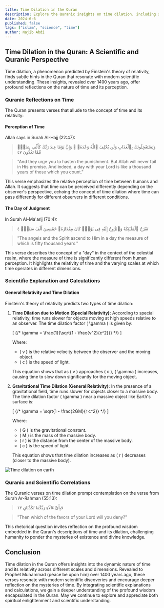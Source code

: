 ```yaml
---
title: Time Dilation in the Quran
description: Explore the Quranic insights on time dilation, including scientific explanations and calculations.
date: 2024-6-6
published: false
tags: ["islam", "science", "time"]
author: Najib Abdi
---
```


## Time Dilation in the Quran: A Scientific and Quranic Perspective

Time dilation, a phenomenon predicted by Einstein's theory of relativity, finds subtle hints in the Quran that resonate with modern scientific understanding. These insights, revealed over 1400 years ago, offer profound reflections on the nature of time and its perception.

### Quranic Reflections on Time

The Quran presents verses that allude to the concept of time and its relativity:

#### Perception of Time
Allah says in Surah Al-Hajj (22:47):
> وَيَسْتَعْجِلُونَكَ بِٱلْعَذَابِ وَلَن يُخْلِفَ ٱللَّهُ وَعْدَهُۥ ۚ وَإِنَّ يَوْمًا عِندَ رَبِّكَ كَأَلْفِ سَنَةٍۢ مِّمَّا تَعُدُّونَ ٤٧

> "And they urge you to hasten the punishment. But Allah will never fail in His promise. And indeed, a day with your Lord is like a thousand years of those which you count."

This verse emphasizes the relative perception of time between humans and Allah. It suggests that time can be perceived differently depending on the observer's perspective, echoing the concept of time dilation where time can pass differently for different observers in different conditions.

#### The Day of Judgment
In Surah Al-Ma'arij (70:4):
> تَعْرُجُ ٱلْمَلَـٰٓئِكَةُ وَٱلرُّوحُ إِلَيْهِ فِى يَوْمٍۢ كَانَ مِقْدَارُهُۥ خَمْسِينَ أَلْفَ سَنَةٍۢ ٤

> "The angels and the Spirit ascend to Him in a day the measure of which is fifty thousand years."

This verse describes the concept of a "day" in the context of the celestial realm, where the measure of time is significantly different from human perception. It highlights the relativity of time and the varying scales at which time operates in different dimensions.

### Scientific Explanation and Calculations

#### General Relativity and Time Dilation

Einstein's theory of relativity predicts two types of time dilation:

1. **Time Dilation due to Motion (Special Relativity):** According to special relativity, time runs slower for objects moving at high speeds relative to an observer. The time dilation factor \( \gamma \) is given by:

   \[
   {/* \gamma = \frac{1}{\sqrt{1 - \frac{v^2}{c^2}}} */}
   \]

   Where:
   - \( v \) is the relative velocity between the observer and the moving object.
   - \( c \) is the speed of light.

   This equation shows that as \( v \) approaches \( c \), \( \gamma \) increases, causing time to slow down significantly for the moving object.

2. **Gravitational Time Dilation (General Relativity):** In the presence of a gravitational field, time runs slower for objects closer to a massive body. The time dilation factor \( \gamma \) near a massive object like Earth's surface is:

   \[
   {/* \gamma = \sqrt{1 - \frac{2GM}{r c^2}} */}
   \]

   Where:
   - \( G \) is the gravitational constant.
   - \( M \) is the mass of the massive body.
   - \( r \) is the distance from the center of the massive body.
   - \( c \) is the speed of light.

   This equation shows that time dilation increases as \( r \) decreases (closer to the massive body).

![Time dilation on earth](/blog-img/time.jpg)
### Quranic and Scientific Correlations

The Quranic verses on time dilation prompt contemplation on the verse from Surah Ar-Rahman (55:13):
> فَبِأَىِّ ءَالَآءِ رَبِّكُمَا تُكَذِّبَانِ ١٣

> "Then which of the favors of your Lord will you deny?"

This rhetorical question invites reflection on the profound wisdom embedded in the Quran's descriptions of time and its dilation, challenging humanity to ponder the mysteries of existence and divine knowledge.

## Conclusion

Time dilation in the Quran offers insights into the dynamic nature of time and its relativity across different scales and dimensions. Revealed to Prophet Muhammad (peace be upon him) over 1400 years ago, these verses resonate with modern scientific discoveries and encourage deeper reflection on the mysteries of time. By integrating scientific explanations and calculations, we gain a deeper understanding of the profound wisdom encapsulated in the Quran. May we continue to explore and appreciate both spiritual enlightenment and scientific understanding.

